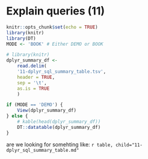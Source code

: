 # Explain queries (11)

```r
knitr::opts_chunk$set(echo = TRUE)
library(knitr)
library(DT)
MODE <- 'BOOK' # Either DEMO or BOOK
```

```r
# library(knitr)
dplyr_summary_df <-
    read.delim(
    '11-dplyr_sql_summary_table.tsv',
    header = TRUE,
    sep = '\t',
    as.is = TRUE
    )

if (MODE == 'DEMO') {
    View(dplyr_summary_df)
} else {
    # kable(head(dplyr_summary_df))
    DT::datatable(dplyr_summary_df)
}    
```

 are we looking for somehting like: `r table, child="11-dplyr_sql_summary_table.md"`

